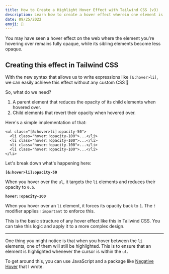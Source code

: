 ```yaml
---
title: How to Create a Highlight Hover Effect with Tailwind CSS (v3)
description: Learn how to create a hover effect wherein one element is highlighted while the rest are faded using Tailwind CSS.
date: 09/25/2022
emoji: 🔦
---
```


You may have seen a hover effect on the web where the element you're hovering over remains fully opaque, while its sibling elements become less opaque.

## Creating this effect in Tailwind CSS

With the new syntax that allows us to write expressions like `[&:hover>li]`, we can easily achieve this effect without any custom CSS 🎉

So, what do we need?

1. A parent element that reduces the opacity of its child elements when hovered over.
2. Child elements that revert their opacity when hovered over.

Here's a simple implementation of that:

```
<ul class="[&:hover>li]:opacity-50">
  <li class="hover:!opacity-100">...</li>
  <li class="hover:!opacity-100">...</li>
  <li class="hover:!opacity-100">...</li>
  <li class="hover:!opacity-100">...</li>
</li>
```

Let's break down what's happening here:

**`[&:hover>li]:opacity-50`**

When you hover over the `ul`, it targets the `li` elements and reduces their opacity to `0.5`.

**`hover:!opacity-100`**

When you hover over an `li` element, it forces its opacity back to `1`. The `!` modifier applies `!important` to enforce this.

This is the basic structure of any hover effect like this in Tailwind CSS. You can take this logic and apply it to a more complex design.

---

One thing you might notice is that when you hover between the `li` elements, one of them will still be highlighted. This is to ensure that an element is highlighted whenever the cursor is within the `ul`.

To get around this, you can use JavaScript and a package like [Negative Hover](https://github.com/markmead/negative-hover) that I wrote.
